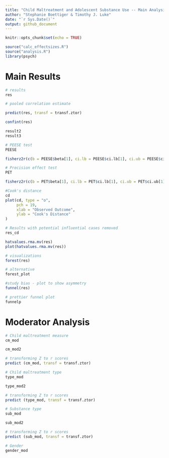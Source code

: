 ```yaml
---
title: "Child Maltreatment and Adolescent Substance Use -- Main Analysis Report"
author: "Stephanie Boettiger & Timothy J. Luke"
date: "`r Sys.Date()`"
output: github_document
---
```


```r
knitr::opts_chunk$set(echo = TRUE)
```

```r
source("calc_effectsizes.R")
source("analysis.R")
library(psych)
```

# Main Results

```r
# results
res
```

```r
# pooled correlation estimate

predict(res, transf = transf.ztor)
```

```r
confint(res)
```

```r
result2 
result3
```

```r
# PEESE test 
PEESE
```

```r
fisherz2r(c(b = PEESE$beta[1], ci.lb = PEESE$ci.lb[1], ci.ub = PEESE$ci.ub[1]))
```

```r
# Precision effect test
PET
```

```r
fisherz2r(c(b = PET$beta[1], ci.lb = PET$ci.lb[1], ci.ub = PET$ci.ub[1]))
```

```r
#Cook's distance 
cd
plot(cd, type = "o",
     pch = 19,
     xlab = "Observed Outcome",
     ylab = "Cook's Distance"
) 
```

```r
# Results with potential influential cases removed
res_cd
```

```r
hatvalues.rma.mv(res)
plot(hatvalues.rma.mv(res))
```

```r
# visualizations
forest(res)
```

```r
# alternative
forest_plot
```

```r
#study bias - plot to show asymmetry
funnel(res)
```

```r
# prettier funnel plot
funnelp
```

# Moderator Analysis

```r
# Child maltreatment measure 
cm_mod
```

```r
cm_mod2
```

```r
# transforming Z to r scores
predict (cm_mod, transf = transf.ztor)
```


```r
# Child maltreatment type 
type_mod
```

```r
type_mod2
```

```r
# transforming Z to r scores
predict (type_mod, transf = transf.ztor)
```

```r
# Substance type
sub_mod
```

```r
sub_mod2
```

```r
# transforming Z to r scores
predict (sub_mod, transf = transf.ztor)
```

```r
# Gender
gender_mod
```
